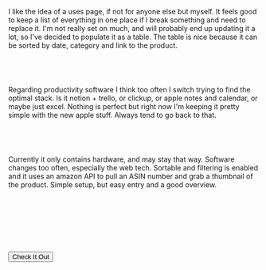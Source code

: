 
I like the idea of a uses page, if not for anyone else but myself. It feels good to keep a list of everything in one place if I break something and need to replace it. I'm not really set on much, and will probably end up updating it a lot, so I've decided to populate it as a table. The table is nice because it can be sorted by date, category and link to the product.

&nbsp;&nbsp;
-----

Regarding productivity software I think too often I switch trying to find the optimal stack. Is it notion + trello, or clickup, or apple notes and calendar, or maybe just excel. Nothing is perfect but right now I'm keeping it pretty simple with the new apple stuff. Always tend to go back to that.

&nbsp;&nbsp;
-----

Currently it only contains hardware, and may stay that way. Software changes too often, especially the web tech. Sortable and filtering is enabled and it uses an amazon API to pull an ASIN number and grab a thumbnail of the product. Simple setup, but easy entry and a good overview.

&nbsp;&nbsp;
-----

&nbsp;&nbsp;
-----

<Button href="/uses" className="block gr-tw-3 py-6 px-8 max-w-xs rounded hover:opacity-75 text-center" target="_blank">
<span className="text-white">Check It Out</span></Button>
